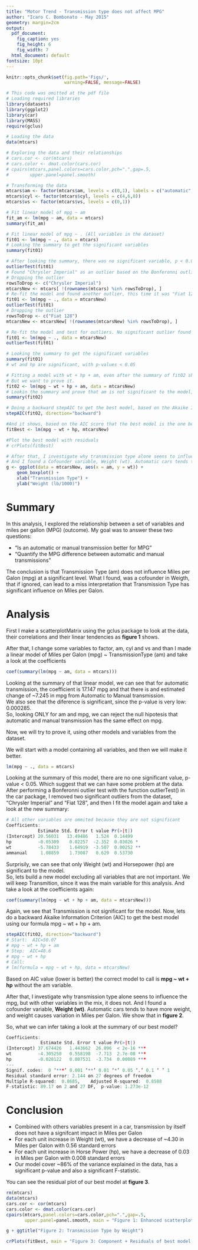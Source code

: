 ```yaml
---
title: "Motor Trend - Transmission type does not affect MPG"
author: "Icaro C. Bombonato - May 2015"
geometry: margin=2cm
output:
  pdf_document:
    fig_caption: yes
    fig_height: 6
    fig_width: 7
  html_document: default
fontsize: 10pt
---
```

```r
knitr::opts_chunk$set(fig.path='Figs/',
                      warning=FALSE, message=FALSE)
```
```r
# This code was omitted at the pdf file
# Loading required libraries
library(datasets)
library(ggplot2)
library(car)
library(MASS)
require(gclus)

# Loading the data
data(mtcars)

# Exploring the data and their relationships
# cars.cor <- cor(mtcars)
# cars.color <- dmat.color(cars.cor)
# cpairs(mtcars,panel.colors=cars.color,pch=".",gap=.5, 
#        upper.panel=panel.smooth)

# Transforming the data
mtcars$am <- factor(mtcars$am, levels = c(0,1), labels = c("automatic", "manual"))
mtcars$cyl <- factor(mtcars$cyl, levels = c(4,6,8))
mtcars$vs <- factor(mtcars$vs, levels = c(0,1))

# Fit linear model of mpg ~ am
fit_am <- lm(mpg ~ am, data = mtcars)
summary(fit_am)

# Fit linear model of mpg ~ . (All variables in the dataset)
fit01 <- lm(mpg ~ ., data = mtcars)
# Looking the summary to get the significant variables
summary(fit01)

# After looking the summary, there was no significant variable, p < 0.05, so I did an outlierTest in the data
outlierTest(fit01)
# Found "Chrysler Imperial" as an outlier based on the Bonferonni outlier test
# Dropping the outlier
rowsToDrop <- c("Chrysler Imperial")
mtcarsNew <- mtcars[ !(rownames(mtcars) %in% rowsToDrop), ]
# Re-fit the model and found another outlier, this time it was "Fiat 128"
fit01 <- lm(mpg ~ ., data = mtcarsNew)
outlierTest(fit01)
# Dropping the outlier
rowsToDrop <- c("Fiat 128")
mtcarsNew <- mtcarsNew[ !(rownames(mtcarsNew) %in% rowsToDrop), ]

# Re-fit the model and test for outliers. No significant outlier found this time. (Bonferonni p > 0.05)
fit01 <- lm(mpg ~ ., data = mtcarsNew)
outlierTest(fit01)

# Looking the summary to get the significant variables
summary(fit01)
# wt and hp are significant, with p-values < 0.05

# Fitting a model with wt + hp + am, even after the summary of fit02 show that it was not.
# But we want to prove it.
fit02 <- lm(mpg ~ wt + hp + am, data = mtcarsNew)
# Lookin the summary and prove that am is not significant to the model, with p-value > 0.05
summary(fit02)

# Doing a backward stepAIC to get the best model, based on the Akaike Information Criterion (AIC) value - lower is better
stepAIC(fit02, direction="backward")

#And it shows, based on the AIC score that the best model is the one bellow, whitout the am variable
fitBest <- lm(mpg ~ wt + hp, mtcarsNew)

#Plot the best model with residuals
# crPlots(fitBest)

# After that, I investigate why transmission type alone seens to influence the mpg, but with other variables it does not
# And I found a Cofounder variable, Weight (wt). Automatic cars tends to have more weight, and weight causes variation in Miles per Galon
g <- ggplot(data = mtcarsNew, aes(x = am, y = wt)) +
    geom_boxplot() +
    xlab("Transmission Type") +
    ylab("Weight (lb/1000)")
```
# Summary

In this analysis, I explored the relationship between a set of variables and miles per gallon (MPG) (outcome). My goal was to answer these two questions:

- “Is an automatic or manual transmission better for MPG”
- "Quantify the MPG difference between automatic and manual transmissions"

The conclusion is that Transmission Type (am) does not influence Miles per Galon (mpg) at a significant level. 
What I found, was a cofounder in Weigth, that if ignored, can lead to a miss interpretation that Transmission Type has significant influence on Miles per Galon.

# Analysis

First I make a scatterplotMatrix using the gclus package to look at the data, their correlations and their linear tendencies as **figure 1** shows.

After that, I change some variables to factor, am, cyl and vs and than I made a linear model of Miles per Galon (mpg) ~ TransmissionType (am) and take a look at the coefficients
```r
coef(summary(lm(mpg ~ am, data = mtcars)))
```
Looking at the summary of that linear model, we can see that for automatic transmission, the coefficient is 17.147 mpg and that there is and estimated change of ~7.245 in mpg from Automatic to Manual transmission.  
We also see that the diference is significant, since the p-value is very low: 0.000285.  
So, looking ONLY for am and mpg, we can reject the null hipotesis that automatic and manual transmission has the same effect on mpg.

Now, we will try to prove it, using other models and variables from the dataset.

We will start with a model containing all variables, and then we will make it better.
```r
lm(mpg ~ ., data = mtcars)
```
Looking at the summary of this model, there are no one significant value, p-value < 0.05. Which suggest that we can have some problem at the data.
After performing a Bonferonni outlier test with the function outlierTest() in the car package, I removed two significant outliers from the dataset, "Chrysler Imperial" and "Fiat 128", and then I fit the model again and take a look at the new summary:
```r
# All other variables are ommited because they are not significant
Coefficients:
            Estimate Std. Error t value Pr(>|t|)   
(Intercept) 20.56031   13.49486   1.524  0.14499   
hp          -0.05309    0.02257  -2.352  0.03026 * 
wt          -5.78433    1.64919  -3.507  0.00252 **
ammanual     1.08859    1.73087   0.629  0.53730   
```
Surprisily, we can see that only Weight (wt) and Horsepower (hp) are significant to the model.  
So, lets build a new model excluding all variables that are not important. We will keep Transmition, since it was the main variable for this analysis. And take a look at the coefficients again:
```r
coef(summary(lm(mpg ~ wt + hp + am, data = mtcarsNew)))
```
Again, we see that Transmission is not significant for the model.
Now, lets do a backward Akaike Information Criterion (AIC) to get the best model using our formula mpg ~ wt + hp + am.
```r
stepAIC(fit02, direction="backward")
# Start:  AIC=50.07
# mpg ~ wt + hp + am
# Step:  AIC=48.6
# mpg ~ wt + hp
# Call:
# lm(formula = mpg ~ wt + hp, data = mtcarsNew)
```
Based on AIC value (lower is better) the correct model to call is **mpg ~ wt + hp** without the am variable.

After that, I investigate why transmission type alone seens to influence the mpg, but with other variables in the mix, it does not. And I found a cofounder variable, **Weight (wt)**. Automatic cars tends to have more weight, and weight causes variation in Miles per Galon. We show that in **figure 2**.

So, what we can infer taking a look at the summary of our best model?
```r
Coefficients:
             Estimate Std. Error t value Pr(>|t|)    
(Intercept) 37.674426   1.443662  26.096  < 2e-16 ***
wt          -4.305250   0.558198  -7.713  2.7e-08 ***
hp          -0.028122   0.007531  -3.734  0.00089 ***
---
Signif. codes:  0 ‘***’ 0.001 ‘**’ 0.01 ‘*’ 0.05 ‘.’ 0.1 ‘ ’ 1
Residual standard error: 2.144 on 27 degrees of freedom
Multiple R-squared:  0.8685,	Adjusted R-squared:  0.8588 
F-statistic: 89.17 on 2 and 27 DF,  p-value: 1.273e-12
```
# Conclusion
- Combined with others variables present in a car, transmission by itself does not have a signifcant impact in Miles per Galon
- For each unit increase in Weight (wt), we have a decrease of ~4.30 in Miles per Galon with 0.56 standard errors
- For each unit increase in Horse Power (hp), we have a decrease of 0.03 in Miles per Galon with 0.008 standard errors
- Our model cover ~86% of the variance explained in the data, has a significant p-value and also a significant F-statistic.

You can see the residual plot of our best model at **figure 3**.

```r
rm(mtcars)
data(mtcars)
cars.cor <- cor(mtcars)
cars.color <- dmat.color(cars.cor)
cpairs(mtcars,panel.colors=cars.color,pch=".",gap=.5, 
       upper.panel=panel.smooth, main = "Figure 1: Enhanced scatterplot matrix of mtcars data")
```
```r
g + ggtitle("Figure 2: Transmission Type by Weight")
```
```r
crPlots(fitBest, main = "Figure 3: Component + Residuals of best model (mpg ~ wt + hp)")
```



